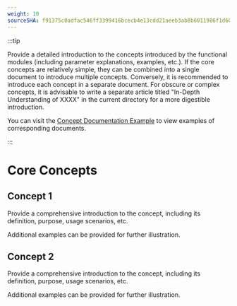 ```yaml
---
weight: 10
sourceSHA: f91375c0adfac546ff3399416bcecb4e13cdd21aeeb3ab8b6011986f1d6001f0
---
```


:::tip

Provide a detailed introduction to the concepts introduced by the functional modules (including parameter explanations, examples, etc.).
If the core concepts are relatively simple, they can be combined into a single document to introduce multiple concepts. Conversely, it is recommended to introduce each concept in a separate document.
For obscure or complex concepts, it is advisable to write a separate article titled "In-Depth Understanding of XXXX" in the current directory for a more digestible introduction.

You can visit the [Concept Documentation Example](https://product-doc-guide.alauda.cn/template/concept/core_example.html) to view examples of corresponding documents.

:::

# Core Concepts

## Concept 1

Provide a comprehensive introduction to the concept, including its definition, purpose, usage scenarios, etc.

Additional examples can be provided for further illustration.

## Concept 2

Provide a comprehensive introduction to the concept, including its definition, purpose, usage scenarios, etc.

Additional examples can be provided for further illustration.
